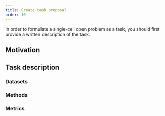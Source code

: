 ```yaml
---
title: Create task proposal
order: 10
---
```


In order to formulate a single-cell open problem as a task, you should first provide a written description of the task.


## Motivation

## Task description

### Datasets

### Methods

### Metrics


